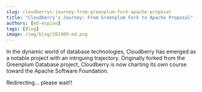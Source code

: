 ```yaml
---
slug: cloudberrys-journey-from-greenplum-fork-apache-proposal 
title: "Cloudberry's Journey: From Greenplum Fork to Apache Proposal"
authors: [ed-espino]
tags: [Blog]
image: /img/blog/202409-ed.png
---
```


In the dynamic world of database technologies, Cloudberry has emerged as a notable project with an intriguing trajectory. Originally forked from the Greenplum Database project, Cloudberry is now charting its own course toward the Apache Software Foundation.


<Redirect url="https://www.linkedin.com/pulse/cloudberrys-journey-from-greenplum-fork-apache-proposal-ed-espino-b5ckc/">Redirecting... please wait!! </Redirect>
